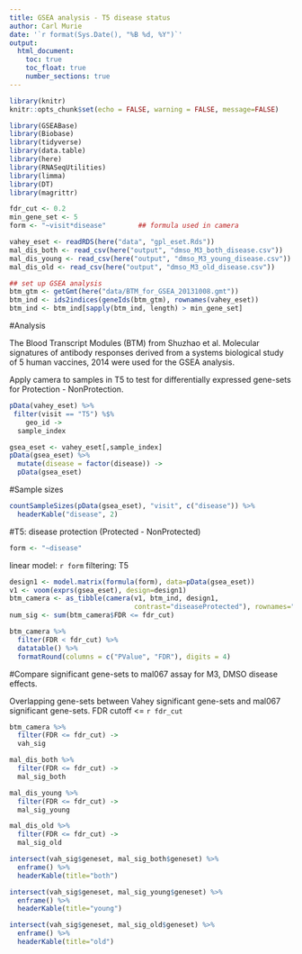 ```yaml
---
title: GSEA analysis - T5 disease status
author: Carl Murie
date: '`r format(Sys.Date(), "%B %d, %Y")`'
output: 
  html_document:
    toc: true
    toc_float: true
    number_sections: true
---
```


```r
library(knitr)
knitr::opts_chunk$set(echo = FALSE, warning = FALSE, message=FALSE)

library(GSEABase)
library(Biobase)
library(tidyverse)
library(data.table)
library(here)
library(RNASeqUtilities)
library(limma)
library(DT)
library(magrittr)
```

```r
fdr_cut <- 0.2
min_gene_set <- 5
form <- "~visit*disease"        ## formula used in camera

vahey_eset <- readRDS(here("data", "gpl_eset.Rds"))
mal_dis_both <- read_csv(here("output", "dmso_M3_both_disease.csv"))
mal_dis_young <- read_csv(here("output", "dmso_M3_young_disease.csv"))
mal_dis_old <- read_csv(here("output", "dmso_M3_old_disease.csv"))
```

```r
## set up GSEA analysis
btm_gtm <- getGmt(here("data/BTM_for_GSEA_20131008.gmt"))
btm_ind <- ids2indices(geneIds(btm_gtm), rownames(vahey_eset))
btm_ind <- btm_ind[sapply(btm_ind, length) > min_gene_set]
```

#Analysis

The Blood Transcript Modules (BTM) from Shuzhao et al. Molecular signatures of antibody responses derived from a systems biological study of 5 human vaccines, 2014 were used for the GSEA analysis.

Apply camera to samples in T5 to test for differentially expressed gene-sets for Protection - NonProtection.

```r

pData(vahey_eset) %>%
 filter(visit == "T5") %$%
    geo_id ->
  sample_index

gsea_eset <- vahey_eset[,sample_index]
pData(gsea_eset) %>%
  mutate(disease = factor(disease)) ->
  pData(gsea_eset)
```

#Sample sizes  

```r
countSampleSizes(pData(gsea_eset), "visit", c("disease")) %>%
  headerKable("disease", 2)

```

#T5: disease protection (Protected - NonProtected)
  

```r
form <- "~disease"
```
  
linear model: `r form`
filtering: T5

```r

design1 <- model.matrix(formula(form), data=pData(gsea_eset))
v1 <- voom(exprs(gsea_eset), design=design1)
btm_camera <- as_tibble(camera(v1, btm_ind, design1, 
                               contrast="diseaseProtected"), rownames="geneset")
num_sig <- sum(btm_camera$FDR <= fdr_cut)

btm_camera %>% 
  filter(FDR < fdr_cut) %>% 
  datatable() %>% 
  formatRound(columns = c("PValue", "FDR"), digits = 4)

```

#Compare significant gene-sets to mal067 assay for M3, DMSO disease effects.  

Overlapping gene-sets between Vahey significant gene-sets and mal067 significant gene-sets. FDR cutoff <= `r fdr_cut`
  
```r

btm_camera %>%
  filter(FDR <= fdr_cut) ->
  vah_sig

mal_dis_both %>%
  filter(FDR <= fdr_cut) ->
  mal_sig_both

mal_dis_young %>%
  filter(FDR <= fdr_cut) ->
  mal_sig_young

mal_dis_old %>%
  filter(FDR <= fdr_cut) ->
  mal_sig_old

intersect(vah_sig$geneset, mal_sig_both$geneset) %>%
  enframe() %>%
  headerKable(title="both")

intersect(vah_sig$geneset, mal_sig_young$geneset) %>%
  enframe() %>%
  headerKable(title="young")

intersect(vah_sig$geneset, mal_sig_old$geneset) %>%
  enframe() %>%
  headerKable(title="old")

```
